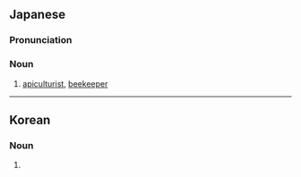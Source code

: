 ==Japanese==
{{ja-kanjitab|よう|ほう|か|yomi=o}}

===Pronunciation===
{{ja-pron|ようほうか|y=o}}

===Noun===
{{ja-noun|ようほうか}}

# [[apiculturist]], [[beekeeper]]

----

==Korean==
{{ko-hanjatab}}

===Noun===
{{ko-noun|hj|hangeul=양봉가}}

# {{hanja form of|양봉가|[[apiculturist]], [[beekeeper]]}}